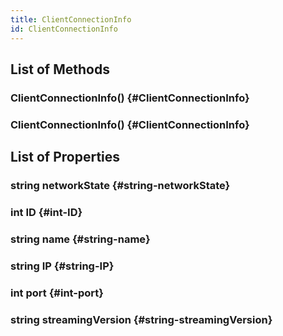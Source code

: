 ```yaml
---
title: ClientConnectionInfo
id: ClientConnectionInfo
---
```


## List of Methods

### ClientConnectionInfo() {#ClientConnectionInfo}

### ClientConnectionInfo() {#ClientConnectionInfo}

## List of Properties

### string networkState {#string-networkState}

### int ID {#int-ID}

### string name {#string-name}

### string IP {#string-IP}

### int port {#int-port}

### string streamingVersion {#string-streamingVersion}

